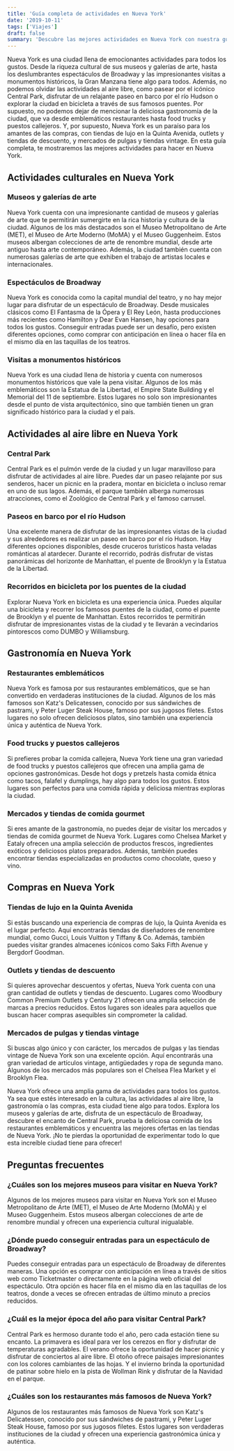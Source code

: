```yaml
---
title: 'Guía completa de actividades en Nueva York'
date: '2019-10-11'
tags: ['Viajes']
draft: false
summary: 'Descubre las mejores actividades en Nueva York con nuestra guía completa. Atracciones turísticas y experiencias culturales en la Gran Manzana.'
---
```


Nueva York es una ciudad llena de emocionantes actividades para todos los gustos. Desde la riqueza cultural de sus museos y galerías de arte, hasta los deslumbrantes espectáculos de Broadway y las impresionantes visitas a monumentos históricos, la Gran Manzana tiene algo para todos. Además, no podemos olvidar las actividades al aire libre, como pasear por el icónico Central Park, disfrutar de un relajante paseo en barco por el río Hudson o explorar la ciudad en bicicleta a través de sus famosos puentes. Por supuesto, no podemos dejar de mencionar la deliciosa gastronomía de la ciudad, que va desde emblemáticos restaurantes hasta food trucks y puestos callejeros. Y, por supuesto, Nueva York es un paraíso para los amantes de las compras, con tiendas de lujo en la Quinta Avenida, outlets y tiendas de descuento, y mercados de pulgas y tiendas vintage. En esta guía completa, te mostraremos las mejores actividades para hacer en Nueva York.

<TOCInline toc={props.toc} exclude="Introduction" />

## Actividades culturales en Nueva York

### Museos y galerías de arte

Nueva York cuenta con una impresionante cantidad de museos y galerías de arte que te permitirán sumergirte en la rica historia y cultura de la ciudad. Algunos de los más destacados son el Museo Metropolitano de Arte (MET), el Museo de Arte Moderno (MoMA) y el Museo Guggenheim. Estos museos albergan colecciones de arte de renombre mundial, desde arte antiguo hasta arte contemporáneo. Además, la ciudad también cuenta con numerosas galerías de arte que exhiben el trabajo de artistas locales e internacionales.

### Espectáculos de Broadway

Nueva York es conocida como la capital mundial del teatro, y no hay mejor lugar para disfrutar de un espectáculo de Broadway. Desde musicales clásicos como El Fantasma de la Ópera y El Rey León, hasta producciones más recientes como Hamilton y Dear Evan Hansen, hay opciones para todos los gustos. Conseguir entradas puede ser un desafío, pero existen diferentes opciones, como comprar con anticipación en línea o hacer fila en el mismo día en las taquillas de los teatros.

### Visitas a monumentos históricos

Nueva York es una ciudad llena de historia y cuenta con numerosos monumentos históricos que vale la pena visitar. Algunos de los más emblemáticos son la Estatua de la Libertad, el Empire State Building y el Memorial del 11 de septiembre. Estos lugares no solo son impresionantes desde el punto de vista arquitectónico, sino que también tienen un gran significado histórico para la ciudad y el país.

## Actividades al aire libre en Nueva York

### Central Park

Central Park es el pulmón verde de la ciudad y un lugar maravilloso para disfrutar de actividades al aire libre. Puedes dar un paseo relajante por sus senderos, hacer un picnic en la pradera, montar en bicicleta o incluso remar en uno de sus lagos. Además, el parque también alberga numerosas atracciones, como el Zoológico de Central Park y el famoso carrusel.

### Paseos en barco por el río Hudson

Una excelente manera de disfrutar de las impresionantes vistas de la ciudad y sus alrededores es realizar un paseo en barco por el río Hudson. Hay diferentes opciones disponibles, desde cruceros turísticos hasta veladas románticas al atardecer. Durante el recorrido, podrás disfrutar de vistas panorámicas del horizonte de Manhattan, el puente de Brooklyn y la Estatua de la Libertad.

### Recorridos en bicicleta por los puentes de la ciudad

Explorar Nueva York en bicicleta es una experiencia única. Puedes alquilar una bicicleta y recorrer los famosos puentes de la ciudad, como el puente de Brooklyn y el puente de Manhattan. Estos recorridos te permitirán disfrutar de impresionantes vistas de la ciudad y te llevarán a vecindarios pintorescos como DUMBO y Williamsburg.

## Gastronomía en Nueva York

### Restaurantes emblemáticos

Nueva York es famosa por sus restaurantes emblemáticos, que se han convertido en verdaderas instituciones de la ciudad. Algunos de los más famosos son Katz's Delicatessen, conocido por sus sándwiches de pastrami, y Peter Luger Steak House, famoso por sus jugosos filetes. Estos lugares no solo ofrecen deliciosos platos, sino también una experiencia única y auténtica de Nueva York.

### Food trucks y puestos callejeros

Si prefieres probar la comida callejera, Nueva York tiene una gran variedad de food trucks y puestos callejeros que ofrecen una amplia gama de opciones gastronómicas. Desde hot dogs y pretzels hasta comida étnica como tacos, falafel y dumplings, hay algo para todos los gustos. Estos lugares son perfectos para una comida rápida y deliciosa mientras exploras la ciudad.

### Mercados y tiendas de comida gourmet

Si eres amante de la gastronomía, no puedes dejar de visitar los mercados y tiendas de comida gourmet de Nueva York. Lugares como Chelsea Market y Eataly ofrecen una amplia selección de productos frescos, ingredientes exóticos y deliciosos platos preparados. Además, también puedes encontrar tiendas especializadas en productos como chocolate, queso y vino.

## Compras en Nueva York

### Tiendas de lujo en la Quinta Avenida

Si estás buscando una experiencia de compras de lujo, la Quinta Avenida es el lugar perfecto. Aquí encontrarás tiendas de diseñadores de renombre mundial, como Gucci, Louis Vuitton y Tiffany & Co. Además, también puedes visitar grandes almacenes icónicos como Saks Fifth Avenue y Bergdorf Goodman.

### Outlets y tiendas de descuento

Si quieres aprovechar descuentos y ofertas, Nueva York cuenta con una gran cantidad de outlets y tiendas de descuento. Lugares como Woodbury Common Premium Outlets y Century 21 ofrecen una amplia selección de marcas a precios reducidos. Estos lugares son ideales para aquellos que buscan hacer compras asequibles sin comprometer la calidad.

### Mercados de pulgas y tiendas vintage

Si buscas algo único y con carácter, los mercados de pulgas y las tiendas vintage de Nueva York son una excelente opción. Aquí encontrarás una gran variedad de artículos vintage, antigüedades y ropa de segunda mano. Algunos de los mercados más populares son el Chelsea Flea Market y el Brooklyn Flea.



Nueva York ofrece una amplia gama de actividades para todos los gustos. Ya sea que estés interesado en la cultura, las actividades al aire libre, la gastronomía o las compras, esta ciudad tiene algo para todos. Explora los museos y galerías de arte, disfruta de un espectáculo de Broadway, descubre el encanto de Central Park, prueba la deliciosa comida de los restaurantes emblemáticos y encuentra las mejores ofertas en las tiendas de Nueva York. ¡No te pierdas la oportunidad de experimentar todo lo que esta increíble ciudad tiene para ofrecer!

## Preguntas frecuentes

### ¿Cuáles son los mejores museos para visitar en Nueva York?

Algunos de los mejores museos para visitar en Nueva York son el Museo Metropolitano de Arte (MET), el Museo de Arte Moderno (MoMA) y el Museo Guggenheim. Estos museos albergan colecciones de arte de renombre mundial y ofrecen una experiencia cultural inigualable.

### ¿Dónde puedo conseguir entradas para un espectáculo de Broadway?

Puedes conseguir entradas para un espectáculo de Broadway de diferentes maneras. Una opción es comprar con anticipación en línea a través de sitios web como Ticketmaster o directamente en la página web oficial del espectáculo. Otra opción es hacer fila en el mismo día en las taquillas de los teatros, donde a veces se ofrecen entradas de último minuto a precios reducidos.

### ¿Cuál es la mejor época del año para visitar Central Park?

Central Park es hermoso durante todo el año, pero cada estación tiene su encanto. La primavera es ideal para ver los cerezos en flor y disfrutar de temperaturas agradables. El verano ofrece la oportunidad de hacer picnic y disfrutar de conciertos al aire libre. El otoño ofrece paisajes impresionantes con los colores cambiantes de las hojas. Y el invierno brinda la oportunidad de patinar sobre hielo en la pista de Wollman Rink y disfrutar de la Navidad en el parque.

### ¿Cuáles son los restaurantes más famosos de Nueva York?

Algunos de los restaurantes más famosos de Nueva York son Katz's Delicatessen, conocido por sus sándwiches de pastrami, y Peter Luger Steak House, famoso por sus jugosos filetes. Estos lugares son verdaderas instituciones de la ciudad y ofrecen una experiencia gastronómica única y auténtica.
